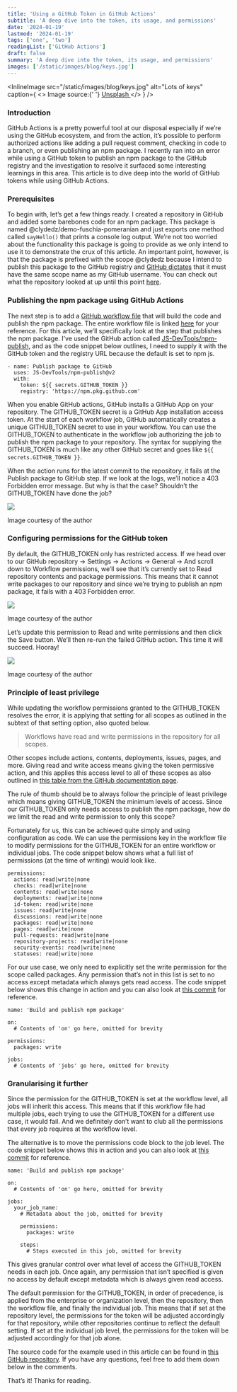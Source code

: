```yaml
---
title: 'Using a GitHub Token in GitHub Actions'
subtitle: 'A deep dive into the token, its usage, and permissions'
date: '2024-01-19'
lastmod: '2024-01-19'
tags: ['one', 'two']
readingList: ['GitHub Actions']
draft: false
summary: 'A deep dive into the token, its usage, and permissions'
images: ['/static/images/blog/keys.jpg']
---
```


<InlineImage
  src="/static/images/blog/keys.jpg"
  alt="Lots of keys"
  caption={
    <>
      Image source:{' '}
      <a href="https://unsplash.com/photos/a-bunch-of-keys-that-are-on-a-yellow-background-vLuj--T3Fp8">
        Unsplash
      </a>
    </>
  }
/>

### Introduction

GitHub Actions is a pretty powerful tool at our disposal especially if we’re using the GitHub ecosystem, and from the action, it’s possible to perform authorized actions like adding a pull request comment, checking in code to a branch, or even publishing an npm package. I recently ran into an error while using a GitHub token to publish an npm package to the GitHub registry and the investigation to resolve it surfaced some interesting learnings in this area. This article is to dive deep into the world of GitHub tokens while using GitHub Actions.

### Prerequisites

To begin with, let’s get a few things ready. I created a repository in GitHub and added some barebones code for an npm package. This package is named @clydedz/demo-fuschia-pomeranian and just exports one method called `sayHello()` that prints a console log output. We’re not too worried about the functionality this package is going to provide as we only intend to use it to demonstrate the crux of this article. An important point, however, is that the package is prefixed with the scope @clydedz because I intend to publish this package to the GitHub registry and [GitHub dictates](https://github.com/orgs/community/discussions/52267#discussioncomment-5554918) that it must have the same scope name as my GitHub username. You can check out what the repository looked at up until this point [here](https://github.com/ClydeDz/github-npm-package-token-demo/commit/5575ec67b22a8ec4e74e910eb55baed37eebd2c0).

### Publishing the npm package using GitHub Actions

The next step is to add a [GitHub workflow file](https://github.com/ClydeDz/github-npm-package-token-demo/commit/7b5135e2b40b325c18e5a30d06f864aea3f0f5dd) that will build the code and publish the npm package. The entire workflow file is linked [here](https://github.com/ClydeDz/github-npm-package-token-demo/commit/7b5135e2b40b325c18e5a30d06f864aea3f0f5dd) for your reference. For this article, we’ll specifically look at the step that publishes the npm package. I’ve used the GitHub action called [JS-DevTools/npm-publish](https://github.com/marketplace/actions/npm-publish), and as the code snippet below outlines, I need to supply it with the GitHub token and the registry URL because the default is set to npm js.

```
- name: Publish package to GitHub
  uses: JS-DevTools/npm-publish@v2
  with:
    token: ${{ secrets.GITHUB_TOKEN }}
    registry: 'https://npm.pkg.github.com'
```

When you enable GitHub actions, GitHub installs a GitHub App on your repository. The GITHUB_TOKEN secret is a GitHub App installation access token. At the start of each workflow job, GitHub automatically creates a unique GITHUB_TOKEN secret to use in your workflow. You can use the GITHUB_TOKEN to authenticate in the workflow job authorizing the job to publish the npm package to your repository. The syntax for supplying the GITHUB_TOKEN is much like any other GitHub secret and goes like `${{ secrets.GITHUB_TOKEN }}`.

When the action runs for the latest commit to the repository, it fails at the Publish package to GitHub step. If we look at the logs, we’ll notice a 403 Forbidden error message. But why is that the case? Shouldn’t the GITHUB_TOKEN have done the job?

![](/static/posts/1_VKyk0zvlqholefiuLsktFQ.png)

Image courtesy of the author

### Configuring permissions for the GitHub token

By default, the GITHUB_TOKEN only has restricted access. If we head over to our GitHub repository → Settings → Actions → General → And scroll down to Workflow permissions, we’ll see that it’s currently set to Read repository contents and package permissions. This means that it cannot write packages to our repository and since we’re trying to publish an npm package, it fails with a 403 Forbidden error.

![](/static/posts/1_7qC7Dmo49CEPqAi6GZUDcA.png)

Image courtesy of the author

Let’s update this permission to Read and write permissions and then click the Save button. We’ll then re-run the failed GitHub action. This time it will succeed. Hooray!

![](/static/posts/1_AxWXHRKMiemrN-Frzx2dxw.png)

Image courtesy of the author

### Principle of least privilege

While updating the workflow permissions granted to the GITHUB_TOKEN resolves the error, it is applying that setting for all scopes as outlined in the subtext of that setting option, also quoted below.

> Workflows have read and write permissions in the repository for all scopes.

Other scopes include actions, contents, deployments, issues, pages, and more. Giving read and write access means giving the token permissive action, and this applies this access level to all of these scopes as also outlined in [this table from the GitHub documentation page](https://docs.github.com/en/actions/security-guides/automatic-token-authentication#permissions-for-the-github_token).

The rule of thumb should be to always follow the principle of least privilege which means giving GITHUB_TOKEN the minimum levels of access. Since our GITHUB_TOKEN only needs access to publish the npm package, how do we limit the read and write permission to only this scope?

Fortunately for us, this can be achieved quite simply and using configuration as code. We can use the permissions key in the workflow file to modify permissions for the GITHUB_TOKEN for an entire workflow or individual jobs. The code snippet below shows what a full list of permissions (at the time of writing) would look like.

```
permissions:
  actions: read|write|none
  checks: read|write|none
  contents: read|write|none
  deployments: read|write|none
  id-token: read|write|none
  issues: read|write|none
  discussions: read|write|none
  packages: read|write|none
  pages: read|write|none
  pull-requests: read|write|none
  repository-projects: read|write|none
  security-events: read|write|none
  statuses: read|write|none
```

For our use case, we only need to explicitly set the write permission for the scope called packages. Any permission that’s not in this list is set to no access except metadata which always gets read access. The code snippet below shows this change in action and you can also look at [this commit](https://github.com/ClydeDz/github-npm-package-token-demo/commit/e4b5cd17a378f96bfba03e1a777322b75b5571c3) for reference.

```
name: 'Build and publish npm package'

on:
  # Contents of 'on' go here, omitted for brevity

permissions:
  packages: write

jobs:
  # Contents of 'jobs' go here, omitted for brevity
```

### Granularising it further

Since the permission for the GITHUB_TOKEN is set at the workflow level, all jobs will inherit this access. This means that if this workflow file had multiple jobs, each trying to use the GITHUB_TOKEN for a different use case, it would fail. And we definitely don’t want to club all the permissions that every job requires at the workflow level.

The alternative is to move the permissions code block to the job level. The code snippet below shows this in action and you can also look at [this commit](https://github.com/ClydeDz/github-npm-package-token-demo/commit/48014e859ec891b2b853ce6efc1db770799808fe) for reference.

```
name: 'Build and publish npm package'

on:
  # Contents of 'on' go here, omitted for brevity

jobs:
  your_job_name:
    # Metadata about the job, omitted for brevity

    permissions:
      packages: write

    steps:
      # Steps executed in this job, omitted for brevity
```

This gives granular control over what level of access the GITHUB_TOKEN needs in each job. Once again, any permission that isn’t specified is given no access by default except metadata which is always given read access.

The default permission for the GITHUB_TOKEN, in order of precedence, is applied from the enterprise or organization level, then the repository, then the workflow file, and finally the individual job. This means that if set at the repository level, the permissions for the token will be adjusted accordingly for that repository, while other repositories continue to reflect the default setting. If set at the individual job level, the permissions for the token will be adjusted accordingly for that job alone.

The source code for the example used in this article can be found in [this GitHub repository](https://github.com/ClydeDz/github-npm-package-token-demo). If you have any questions, feel free to add them down below in the comments.

That’s it! Thanks for reading.
